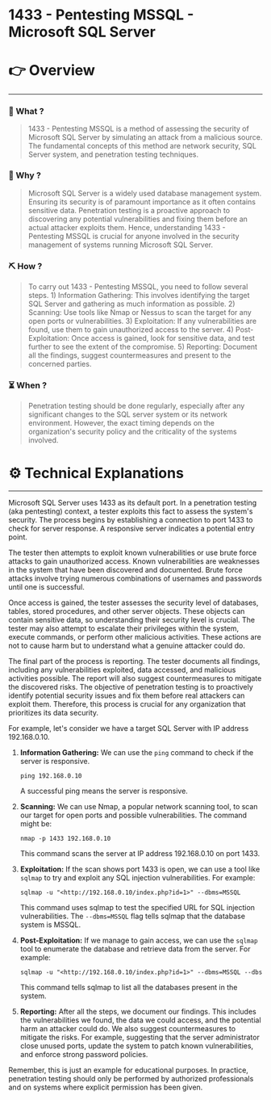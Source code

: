 # 1433 - Pentesting MSSQL - Microsoft SQL Server


# 👉 Overview

---

### 👀 What ?

> 1433 - Pentesting MSSQL is a method of assessing the security of Microsoft SQL Server by simulating an attack from a malicious source. The fundamental concepts of this method are network security, SQL Server system, and penetration testing techniques.
> 

### 🧐 Why ?

> Microsoft SQL Server is a widely used database management system. Ensuring its security is of paramount importance as it often contains sensitive data. Penetration testing is a proactive approach to discovering any potential vulnerabilities and fixing them before an actual attacker exploits them. Hence, understanding 1433 - Pentesting MSSQL is crucial for anyone involved in the security management of systems running Microsoft SQL Server.
> 

### ⛏️ How ?

> To carry out 1433 - Pentesting MSSQL, you need to follow several steps. 1) Information Gathering: This involves identifying the target SQL Server and gathering as much information as possible. 2) Scanning: Use tools like Nmap or Nessus to scan the target for any open ports or vulnerabilities. 3) Exploitation: If any vulnerabilities are found, use them to gain unauthorized access to the server. 4) Post-Exploitation: Once access is gained, look for sensitive data, and test further to see the extent of the compromise. 5) Reporting: Document all the findings, suggest countermeasures and present to the concerned parties.
> 

### ⏳ When ?

> Penetration testing should be done regularly, especially after any significant changes to the SQL server system or its network environment. However, the exact timing depends on the organization's security policy and the criticality of the systems involved.
> 

# ⚙️ Technical Explanations

---

Microsoft SQL Server uses 1433 as its default port. In a penetration testing (aka pentesting) context, a tester exploits this fact to assess the system's security. The process begins by establishing a connection to port 1433 to check for server response. A responsive server indicates a potential entry point.

The tester then attempts to exploit known vulnerabilities or use brute force attacks to gain unauthorized access. Known vulnerabilities are weaknesses in the system that have been discovered and documented. Brute force attacks involve trying numerous combinations of usernames and passwords until one is successful.

Once access is gained, the tester assesses the security level of databases, tables, stored procedures, and other server objects. These objects can contain sensitive data, so understanding their security level is crucial. The tester may also attempt to escalate their privileges within the system, execute commands, or perform other malicious activities. These actions are not to cause harm but to understand what a genuine attacker could do.

The final part of the process is reporting. The tester documents all findings, including any vulnerabilities exploited, data accessed, and malicious activities possible. The report will also suggest countermeasures to mitigate the discovered risks. The objective of penetration testing is to proactively identify potential security issues and fix them before real attackers can exploit them. Therefore, this process is crucial for any organization that prioritizes its data security.

For example, let's consider we have a target SQL Server with IP address 192.168.0.10.

1. **Information Gathering:** We can use the `ping` command to check if the server is responsive.
    
    ```
    ping 192.168.0.10
    
    ```
    
    A successful ping means the server is responsive.
    
2. **Scanning:** We can use Nmap, a popular network scanning tool, to scan our target for open ports and possible vulnerabilities. The command might be:
    
    ```
    nmap -p 1433 192.168.0.10
    
    ```
    
    This command scans the server at IP address 192.168.0.10 on port 1433.
    
3. **Exploitation:** If the scan shows port 1433 is open, we can use a tool like `sqlmap` to try and exploit any SQL injection vulnerabilities. For example:
    
    ```
    sqlmap -u "<http://192.168.0.10/index.php?id=1>" --dbms=MSSQL
    
    ```
    
    This command uses sqlmap to test the specified URL for SQL injection vulnerabilities. The `--dbms=MSSQL` flag tells sqlmap that the database system is MSSQL.
    
4. **Post-Exploitation:** If we manage to gain access, we can use the `sqlmap` tool to enumerate the database and retrieve data from the server. For example:
    
    ```
    sqlmap -u "<http://192.168.0.10/index.php?id=1>" --dbms=MSSQL --dbs
    
    ```
    
    This command tells sqlmap to list all the databases present in the system.
    
5. **Reporting:** After all the steps, we document our findings. This includes the vulnerabilities we found, the data we could access, and the potential harm an attacker could do. We also suggest countermeasures to mitigate the risks. For example, suggesting that the server administrator close unused ports, update the system to patch known vulnerabilities, and enforce strong password policies.

Remember, this is just an example for educational purposes. In practice, penetration testing should only be performed by authorized professionals and on systems where explicit permission has been given.
